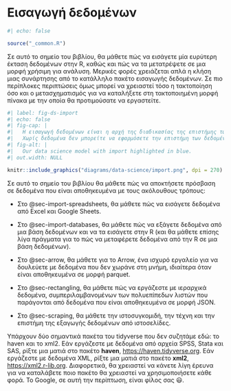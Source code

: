 # Εισαγωγή δεδομένων {#sec-import .unnumbered}

```r
#| echo: false

source("_common.R")
```

Σε αυτό το σημείο του βιβλίου, θα μάθετε πώς να εισάγετε μία ευρύτερη έκταση δεδομένων στην R, καθώς και πώς να τα μετατρέψετε σε μια μορφή χρήσιμη για ανάλυση.
Μερικές φορές χρειάζεται απλά η κλήση μιας συνάρτησης από το κατάλληλο πακέτο εισαγωγής δεδομένων.
Σε πιο περίπλοκες περιπτώσεις όμως μπορεί να χρειαστεί τόσο η τακτοποίηση όσο και ο μετασχηματισμός για να καταλήξετε στη τακτοποιημένη μορφή πίνακα με την οποία θα προτιμούσατε να εργαστείτε.

```r
#| label: fig-ds-import
#| echo: false
#| fig-cap: |
#|   Η εισαγωγή δεδομένων είναι η αρχή της διαδικασίας της επιστήμης των δεδομένων.
#|   Χωρίς δεδομένα δεν μπορείτε να εφαρμόσετε την επιστήμη των δεδομένων!
#| fig-alt: |
#|   Our data science model with import highlighted in blue.
#| out.width: NULL

knitr::include_graphics("diagrams/data-science/import.png", dpi = 270)
```

Σε αυτό το σημείο του βιβλίου θα μάθετε πώς να αποκτήσετε πρόσβαση σε δεδομένα που είναι αποθηκευμένα με τους ακόλουθους τρόπους:

-   Στο @sec-import-spreadsheets, θα μάθετε πώς να εισάγετε δεδομένα από Excel και Google Sheets.

-   Στο @sec-import-databases, θα μάθετε πώς να εξάγετε δεδομένα από μια βάση δεδομένων και να τα εισάγετε στην R (και θα μάθετε επίσης λίγα πράγματα για το πώς να μεταφέρετε δεδομένα από την R σε μια βάση δεδομένων).

-   Στο @sec-arrow, θα μάθετε για το Arrow, ένα ισχυρό εργαλείο για να δουλεύετε με δεδομένα που δεν χωράνε στη μνήμη, ιδιαίτερα όταν είναι αποθηκευμένα σε μορφή parquet.

-   Στο @sec-rectangling, θα μάθετε πώς να εργάζεστε με ιεραρχικά δεδομένα, συμπεριλαμβανομένων των πολυεπίπεδων λιστών που παράγονται από δεδομένα που είναι αποθηκευμένα σε μορφή JSON.

-   Στο @sec-scraping, θα μάθετε την ιστοσυγκομιδή, την τέχνη και την επιστήμη της εξαγωγής δεδομένων από ιστοσελίδες.

Υπάρχουν δύο σημαντικά πακέτα του tidyverse που δεν συζητάμε εδώ: το haven και το xml2.
Εάν εργάζεστε με δεδομένα από αρχεία SPSS, Stata και SAS, ρίξτε μια ματιά στο πακέτο **haven**, <https://haven.tidyverse.org>.
Εάν εργάζεστε με δεδομένα XML, ρίξτε μια ματιά στο πακέτο **xml2**, <https://xml2.r-lib.org>.
Διαφορετικά, θα χρειαστεί να κάνετε λίγη έρευνα για να καταλάβετε ποιο πακέτο θα χρειαστεί να χρησιμοποιήσετε κάθε φορά.
Το Google, σε αυτή την περίπτωση, είναι φίλος σας 😃.
